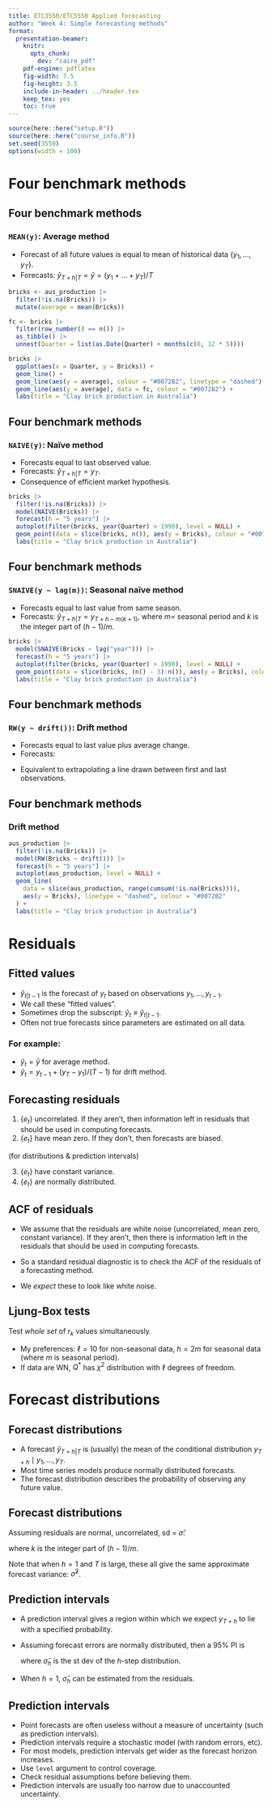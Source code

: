 ```yaml
---
title: ETC3550/ETC5550 Applied forecasting
author: "Week 4: Simple forecasting methods"
format:
  presentation-beamer:
    knitr:
      opts_chunk:
        dev: "cairo_pdf"
    pdf-engine: pdflatex
    fig-width: 7.5
    fig-height: 3.5
    include-in-header: ../header.tex
    keep_tex: yes
    toc: true
---
```


```r
source(here::here("setup.R"))
source(here::here("course_info.R"))
set.seed(3550)
options(width = 100)
```

# Four benchmark methods

## Four benchmark methods
\fontsize{13}{14}\sf

### `MEAN(y)`: Average method

  * Forecast of all future values is equal to mean of historical data $\{y_1,\dots,y_T\}$.
  * Forecasts: $\hat{y}_{T+h|T} = \bar{y} = (y_1+\dots+y_T)/T$

```r
bricks <- aus_production |>
  filter(!is.na(Bricks)) |>
  mutate(average = mean(Bricks))

fc <- bricks |>
  filter(row_number() == n()) |>
  as_tibble() |>
  unnest(Quarter = list(as.Date(Quarter) + months(c(0, 12 * 5))))

bricks |>
  ggplot(aes(x = Quarter, y = Bricks)) +
  geom_line() +
  geom_line(aes(y = average), colour = "#0072B2", linetype = "dashed") +
  geom_line(aes(y = average), data = fc, colour = "#0072B2") +
  labs(title = "Clay brick production in Australia")
```

\vspace*{10cm}

## Four benchmark methods
\fontsize{13}{14}\sf

### `NAIVE(y)`: Naïve method

  * Forecasts equal to last observed value.
  * Forecasts: $\hat{y}_{T+h|T} =y_T$.
  * Consequence of efficient market hypothesis.

```r
bricks |>
  filter(!is.na(Bricks)) |>
  model(NAIVE(Bricks)) |>
  forecast(h = "5 years") |>
  autoplot(filter(bricks, year(Quarter) > 1990), level = NULL) +
  geom_point(data = slice(bricks, n()), aes(y = Bricks), colour = "#0072B2") +
  labs(title = "Clay brick production in Australia")
```

\vspace*{10cm}

## Four benchmark methods
\fontsize{13}{14}\sf

### `SNAIVE(y ~ lag(m))`: Seasonal naïve method

  * Forecasts equal to last value from same season.
  * Forecasts: $\hat{y}_{T+h|T} =y_{T+h-m(k+1)}$, where $m=$ seasonal period and $k$ is the integer part of $(h-1)/m$.

```r
bricks |>
  model(SNAIVE(Bricks ~ lag("year"))) |>
  forecast(h = "5 years") |>
  autoplot(filter(bricks, year(Quarter) > 1990), level = NULL) +
  geom_point(data = slice(bricks, (n() - 3):n()), aes(y = Bricks), colour = "#0072B2") +
  labs(title = "Clay brick production in Australia")
```

\vspace*{10cm}

## Four benchmark methods
\fontsize{13}{14}\sf

### `RW(y ~ drift())`: Drift method

 * Forecasts equal to last value plus average change.
 * Forecasts:\vspace*{-.7cm}

 \begin{align*}
 \hat{y}_{T+h|T} & =  y_{T} + \frac{h}{T-1}\sum_{t=2}^T (y_t-y_{t-1})\\
                 & = y_T + \frac{h}{T-1}(y_T -y_1).
 \end{align*}\vspace*{-0.2cm}

   * Equivalent to extrapolating a line drawn between first and last observations.

## Four benchmark methods

### Drift method

```r
aus_production |>
  filter(!is.na(Bricks)) |>
  model(RW(Bricks ~ drift())) |>
  forecast(h = "5 years") |>
  autoplot(aus_production, level = NULL) +
  geom_line(
    data = slice(aus_production, range(cumsum(!is.na(Bricks)))),
    aes(y = Bricks), linetype = "dashed", colour = "#0072B2"
  ) +
  labs(title = "Clay brick production in Australia")
```

\vspace*{10cm}


# Residuals

## Fitted values

 - $\hat{y}_{t|t-1}$ is the forecast of $y_t$ based on observations $y_1,\dots,y_{t-1}$.
 - We call these "fitted values".
 - Sometimes drop the subscript: $\hat{y}_t \equiv \hat{y}_{t|t-1}$.
 - Often not true forecasts since parameters are estimated on all data.

### For example:

 - $\hat{y}_{t} = \bar{y}$ for average method.
 - $\hat{y}_{t} = y_{t-1} + (y_{T}-y_1)/(T-1)$ for drift method.

## Forecasting residuals

\begin{block}{}
\textbf{Residuals in forecasting:} difference between observed value and its fitted value: $e_t = y_t-\hat{y}_{t|t-1}$.
\end{block}
\pause\fontsize{13}{15}\sf

\alert{Assumptions}

  1. $\{e_t\}$ uncorrelated. If they aren't, then information left in  residuals that should be used in computing forecasts.
  2. $\{e_t\}$ have mean zero. If they don't, then forecasts are biased.

\pause

\alert{Useful properties} (for distributions & prediction intervals)

  3. $\{e_t\}$ have constant variance.
  4. $\{e_t\}$ are normally distributed.


## ACF of residuals

  * We assume that the residuals are white noise (uncorrelated, mean zero, constant variance). If they aren't, then there is information left in  the residuals that should be used in computing forecasts.

  * So a standard residual diagnostic is to check the ACF of the residuals of a forecasting method.

  * We *expect* these to look like white noise.

## Ljung-Box tests

\begin{block}{}
$r_k = $ autocorrelation of residual at lag $k$
\end{block}\vspace*{-0.3cm}

Test *whole set* of $r_{k}$  values simultaneously.

\begin{block}{}
\centerline{$\displaystyle
 Q^* = T(T+2) \sum_{k=1}^\ell (T-k)^{-1}r_k^2$}
where $\ell$  is max lag being considered and $T$ is number of observations.
\end{block}

  * My preferences: $\ell=10$ for non-seasonal data, $h=2m$ for seasonal data (where $m$ is seasonal period).
  * If data are WN, $Q^*$ has $\chi^2$ distribution with  $\ell$ degrees of freedom.

# Forecast distributions

## Forecast distributions

 * A forecast $\hat{y}_{T+h|T}$ is (usually) the mean of the conditional distribution $y_{T+h} \mid y_1, \dots, y_{T}$.
 * Most time series models produce normally distributed forecasts.
 * The forecast distribution describes the probability of observing any future value.

## Forecast distributions

Assuming residuals are normal, uncorrelated, sd = $\hat\sigma$:

\begin{block}{}
\begin{tabular}{ll}
\bf Mean: & $y_{T+h|T} \sim N(\bar{y}, (1 + 1/T)\hat{\sigma}^2)$\\[0.2cm]
\bf Naïve: & $y_{T+h|T} \sim N(y_T, h\hat{\sigma}^2)$\\[0.2cm]
\bf Seasonal naïve: & $y_{T+h|T} \sim N(y_{T+h-m(k+1)}, (k+1)\hat{\sigma}^2)$\\[0.2cm]
\bf Drift: & $y_{T+h|T} \sim N(y_T + \frac{h}{T-1}(y_T - y_1),h\frac{T+h}{T}\hat{\sigma}^2)$
\end{tabular}
\end{block}

where $k$ is the integer part of $(h-1)/m$.

Note that when $h=1$ and $T$ is large, these all give the same approximate forecast variance: $\hat{\sigma}^2$.

## Prediction intervals

 * A prediction interval gives a region within which we expect $y_{T+h}$ to lie with a specified probability.
 * Assuming forecast errors are normally distributed, then a 95% PI is
 \begin{alertblock}{}
\centerline{$
  \hat{y}_{T+h|T} \pm 1.96 \hat\sigma_h
$}
\end{alertblock}
where $\hat\sigma_h$ is the st dev of the $h$-step distribution.

 * When $h=1$, $\hat\sigma_h$ can be estimated from the residuals.

## Prediction intervals

 * Point forecasts are often useless without a measure of uncertainty (such as prediction intervals).
 * Prediction intervals require a stochastic model (with random errors, etc).
 * For most models, prediction intervals get wider as the forecast horizon increases.
 * Use `level` argument to control coverage.
 * Check residual assumptions before believing them.
 * Prediction intervals are usually too narrow due to unaccounted uncertainty.
